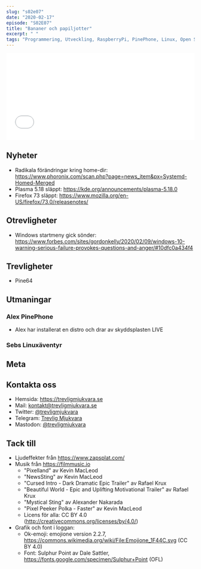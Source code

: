 ```yaml
---
slug: "s02e07"
date: "2020-02-17"
episode: "S02E07"
title: "Bananer och papiljotter"
excerpt: " "
tags: "Programmering, Utveckling, RaspberryPi, PinePhone, Linux, Open Source, UBPorts, Ubuntu Touch, Firefox, KDE, Plasma, Systemd"
---
```



<SEO title="S02E07 - Bananer" />
<div style="width: 100%;">

<iframe src="____________" width="100%" height="232" frameborder="0" allowtransparency="true" allow="encrypted-media"></iframe>

</div>

## Nyheter

- Radikala förändringar kring home-dir: https://www.phoronix.com/scan.php?page=news_item&px=Systemd-Homed-Merged
- Plasma 5.18 släppt: https://kde.org/announcements/plasma-5.18.0
- Firefox 73 släppt: https://www.mozilla.org/en-US/firefox/73.0/releasenotes/


## Otrevligheter

- Windows startmeny gick sönder: https://www.forbes.com/sites/gordonkelly/2020/02/09/windows-10-warning-serious-failure-provokes-questions-and-anger/#10dfc0a434f4

## Trevligheter

- Pine64

## Utmaningar

### Alex PinePhone

- Alex har installerat en distro och drar av skyddsplasten LIVE

### Sebs Linuxäventyr


## Meta


## Kontakta oss

- Hemsida: https://trevligmjukvara.se
- Mail: kontakt@trevligmjukvara.se
- Twitter: [@trevligmjukvara](https://twitter.com/trevligmjukvara)
- Telegram: [Trevlig Mjukvara](https://t.me/trevligmjukvara)
- Mastodon: [@trevligmjukvara](https://mastodon.linuxkompis.se/@trevligmjukvara)

## Tack till

- Ljudeffekter från https://www.zapsplat.com/
- Musik från https://filmmusic.io
  - "Pixelland" av Kevin MacLeod
  - "NewsSting" av Kevin MacLeod
  - "Cursed Intro - Dark Dramatic Epic Trailer" av Rafael Krux
  - "Beautiful World - Epic and Uplifting Motivational Trailer" av Rafael Krux
  - "Mystical Sting" av Alexander Nakarada
  - "Pixel Peeker Polka - Faster" av Kevin MacLeod
  - Licens för alla: CC BY 4.0 (http://creativecommons.org/licenses/by/4.0/)
- Grafik och font i loggan:
  - Ok-emoji: emojione version 2.2.7, https://commons.wikimedia.org/wiki/File:Emojione_1F44C.svg (CC BY 4.0)
  - Font: Sulphur Point av Dale Sattler, https://fonts.google.com/specimen/Sulphur+Point (OFL)

